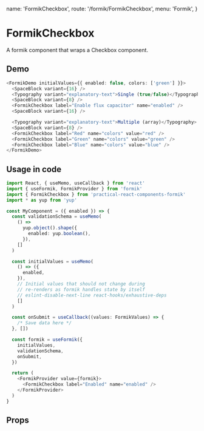   name: 'FormikCheckbox',
  route: '/formik/FormikCheckbox',
  menu: 'Formik',
}


# FormikCheckbox

A formik component that wraps a Checkbox component.

## Demo

```typescript type="demo"
<FormikDemo initialValues={{ enabled: false, colors: ['green'] }}>
  <SpaceBlock variant={16} />
  <Typography variant="explanatory-text">Single (true/false)</Typography>
  <SpaceBlock variant={8} />
  <FormikCheckbox label="Enable flux capacitor" name="enabled" />
  <SpaceBlock variant={16} />

  <Typography variant="explanatory-text">Multiple (array)</Typography>
  <SpaceBlock variant={8} />
  <FormikCheckbox label="Red" name="colors" value="red" />
  <FormikCheckbox label="Green" name="colors" value="green" />
  <FormikCheckbox label="Blue" name="colors" value="blue" />
</FormikDemo>
```

## Usage in code

```typescript
import React, { useMemo, useCallback } from 'react'
import { useFormik, FormikProvider } from 'formik'
import { FormikCheckbox } from 'practical-react-components-formik'
import * as yup from 'yup'

const MyComponent = ({ enabled }) => {
  const validationSchema = useMemo(
    () =>
      yup.object().shape({
        enabled: yup.boolean(),
      }),
    []
  )

  const initialValues = useMemo(
    () => ({
      enabled,
    }),
    // Initial values that should not change during
    // re-renders as formik handles state by itself
    // eslint-disable-next-line react-hooks/exhaustive-deps
    []
  )

  const onSubmit = useCallback((values: FormikValues) => {
    /* Save data here */
  }, [])

  const formik = useFormik({
    initialValues,
    validationSchema,
    onSubmit,
  })

  return (
    <FormikProvider value={formik}>
      <FormikCheckbox label="Enabled" name="enabled" />
    </FormikProvider>
  )
}
```

## Props

<Props of="FormikCheckbox" />
